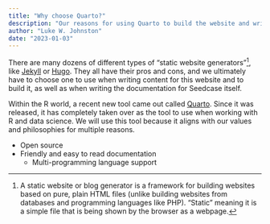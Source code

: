```yaml
---
title: "Why choose Quarto?"
description: "Our reasons for using Quarto to build the website and write the general documentation."
author: "Luke W. Johnston"
date: "2023-01-03"
---
```


There are many dozens of different types of "static website
generators"[^1], like [Jekyll](https://jekyllrb.com/) or
[Hugo](https://gohugo.io/). They all have their pros and cons, and we
ultimately have to choose one to use when writing content for this
website and to build it, as well as when writing the documentation for
Seedcase itself.

[^1]: A static website or blog generator is a framework for building
    websites based on pure, plain HTML files (unlike building websites
    from databases and programming languages like PHP). "Static" meaning
    it is a simple file that is being shown by the browser as a webpage.

Within the R world, a recent new tool came out called
[Quarto](https://quarto.org/). Since it was released, it has completely
taken over as the tool to use when working with R and data science. We
will use this tool because it aligns with our values and philosophies
for multiple reasons.

-   Open source
-   Friendly and easy to read documentation
    -   Multi-programming language support
